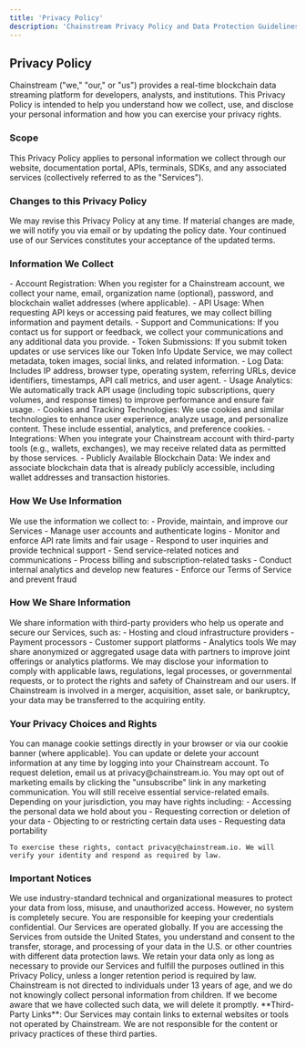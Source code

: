```yaml
---
title: 'Privacy Policy'
description: 'Chainstream Privacy Policy and Data Protection Guidelines'
---
```


## Privacy Policy

<Info>
Chainstream ("we," "our," or "us") provides a real-time blockchain data streaming platform for developers, analysts, and institutions. This Privacy Policy is intended to help you understand how we collect, use, and disclose your personal information and how you can exercise your privacy rights.
</Info>

### Scope

<Note>
This Privacy Policy applies to personal information we collect through our website, documentation portal, APIs, terminals, SDKs, and any associated services (collectively referred to as the "Services").
</Note>

### Changes to this Privacy Policy

<Note>
We may revise this Privacy Policy at any time. If material changes are made, we will notify you via email or by updating the policy date. Your continued use of our Services constitutes your acceptance of the updated terms.
</Note>

### Information We Collect

<CardGroup cols={1}>
  <Card title="Information You Provide to Us" icon="user">
    - Account Registration: When you register for a Chainstream account, we collect your name, email, organization name (optional), password, and blockchain wallet addresses (where applicable).
    - API Usage: When requesting API keys or accessing paid features, we may collect billing information and payment details.
    - Support and Communications: If you contact us for support or feedback, we collect your communications and any additional data you provide.
    - Token Submissions: If you submit token updates or use services like our Token Info Update Service, we may collect metadata, token images, social links, and related information.
  </Card>

  <Card title="Information We Collect Automatically" icon="robot">
    - Log Data: Includes IP address, browser type, operating system, referring URLs, device identifiers, timestamps, API call metrics, and user agent.
    - Usage Analytics: We automatically track API usage (including topic subscriptions, query volumes, and response times) to improve performance and ensure fair usage.
    - Cookies and Tracking Technologies: We use cookies and similar technologies to enhance user experience, analyze usage, and personalize content. These include essential, analytics, and preference cookies.
  </Card>

  <Card title="Information from Third Parties" icon="link">
    - Integrations: When you integrate your Chainstream account with third-party tools (e.g., wallets, exchanges), we may receive related data as permitted by those services.
    - Publicly Available Blockchain Data: We index and associate blockchain data that is already publicly accessible, including wallet addresses and transaction histories.
  </Card>
</CardGroup>

### How We Use Information

<Card title="Data Usage Purposes" icon="chart-mixed">
We use the information we collect to:
- Provide, maintain, and improve our Services
- Manage user accounts and authenticate logins
- Monitor and enforce API rate limits and fair usage
- Respond to user inquiries and provide technical support
- Send service-related notices and communications
- Process billing and subscription-related tasks
- Conduct internal analytics and develop new features
- Enforce our Terms of Service and prevent fraud
</Card>

### How We Share Information

<CardGroup cols={1}>
  <Card title="Service Providers" icon="server">
    We share information with third-party providers who help us operate and secure our Services, such as:
    - Hosting and cloud infrastructure providers
    - Payment processors
    - Customer support platforms
    - Analytics tools
  </Card>

  <Card title="Business Partners" icon="handshake">
    We may share anonymized or aggregated usage data with partners to improve joint offerings or analytics platforms.
  </Card>

  <Card title="Legal Requirements" icon="scale-balanced">
    We may disclose your information to comply with applicable laws, regulations, legal processes, or governmental requests, or to protect the rights and safety of Chainstream and our users.
  </Card>

  <Card title="Business Transfers" icon="building">
    If Chainstream is involved in a merger, acquisition, asset sale, or bankruptcy, your data may be transferred to the acquiring entity.
  </Card>
</CardGroup>

### Your Privacy Choices and Rights

<CardGroup cols={1}>
  <Card title="Cookie Preferences" icon="cookie">
    You can manage cookie settings directly in your browser or via our cookie banner (where applicable).
  </Card>

  <Card title="Account Information" icon="user-gear">
    You can update or delete your account information at any time by logging into your Chainstream account. To request deletion, email us at privacy@chainstream.io.
  </Card>

  <Card title="Communication Preferences" icon="envelope">
    You may opt out of marketing emails by clicking the "unsubscribe" link in any marketing communication. You will still receive essential service-related emails.
  </Card>

  <Card title="Data Subject Rights" icon="shield">
    Depending on your jurisdiction, you may have rights including:
    - Accessing the personal data we hold about you
    - Requesting correction or deletion of your data
    - Objecting to or restricting certain data uses
    - Requesting data portability

    To exercise these rights, contact privacy@chainstream.io. We will verify your identity and respond as required by law.
  </Card>
</CardGroup>

### Important Notices

<CardGroup cols={1}>
  <Card title="Data Security" icon="lock">
    <Warning>
    We use industry-standard technical and organizational measures to protect your data from loss, misuse, and unauthorized access. However, no system is completely secure. You are responsible for keeping your credentials confidential.
    </Warning>
  </Card>

  <Card title="International Transfers" icon="globe">
    Our Services are operated globally. If you are accessing the Services from outside the United States, you understand and consent to the transfer, storage, and processing of your data in the U.S. or other countries with different data protection laws.
  </Card>

  <Card title="Data Retention" icon="clock">
    We retain your data only as long as necessary to provide our Services and fulfill the purposes outlined in this Privacy Policy, unless a longer retention period is required by law.
  </Card>

  <Card title="Children's Privacy" icon="child">
    <Warning>
    Chainstream is not directed to individuals under 13 years of age, and we do not knowingly collect personal information from children. If we become aware that we have collected such data, we will delete it promptly.
    </Warning>
  </Card>
</CardGroup>

<Note>
**Third-Party Links**: Our Services may contain links to external websites or tools not operated by Chainstream. We are not responsible for the content or privacy practices of these third parties.
</Note> 